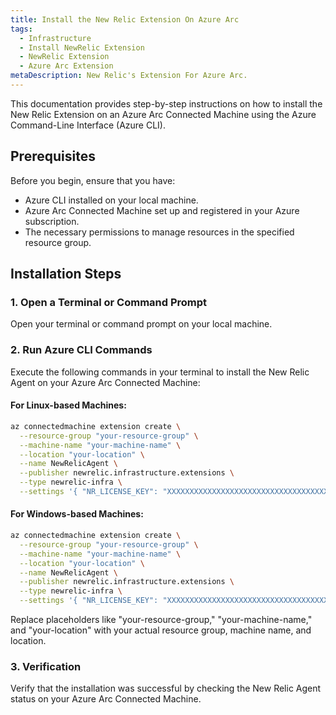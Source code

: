 ```yaml
---
title: Install the New Relic Extension On Azure Arc
tags:
  - Infrastructure
  - Install NewRelic Extension
  - NewRelic Extension
  - Azure Arc Extension
metaDescription: New Relic's Extension For Azure Arc.
---
```


This documentation provides step-by-step instructions on how to install the New Relic Extension on an Azure Arc Connected Machine using the Azure Command-Line Interface (Azure CLI).

## Prerequisites

Before you begin, ensure that you have:

- Azure CLI installed on your local machine.
- Azure Arc Connected Machine set up and registered in your Azure subscription.
- The necessary permissions to manage resources in the specified resource group.

## Installation Steps

### 1. Open a Terminal or Command Prompt

Open your terminal or command prompt on your local machine.

### 2. Run Azure CLI Commands

Execute the following commands in your terminal to install the New Relic Agent on your Azure Arc Connected Machine:

#### For Linux-based Machines:

```bash
az connectedmachine extension create \
  --resource-group "your-resource-group" \
  --machine-name "your-machine-name" \
  --location "your-location" \
  --name NewRelicAgent \
  --publisher newrelic.infrastructure.extensions \
  --type newrelic-infra \
  --settings '{ "NR_LICENSE_KEY": "XXXXXXXXXXXXXXXXXXXXXXXXXXXXXXXXXXXX" }'
```

#### For Windows-based Machines:

```bash
az connectedmachine extension create \
  --resource-group "your-resource-group" \
  --machine-name "your-machine-name" \
  --location "your-location" \
  --name NewRelicAgent \
  --publisher newrelic.infrastructure.extensions \
  --type newrelic-infra \
  --settings '{ "NR_LICENSE_KEY": "XXXXXXXXXXXXXXXXXXXXXXXXXXXXXXXXXXXX" }'
```
Replace placeholders like "your-resource-group," "your-machine-name," and "your-location" with your actual resource group, machine name, and location.

### 3. Verification
Verify that the installation was successful by checking the New Relic Agent status on your Azure Arc Connected Machine.
